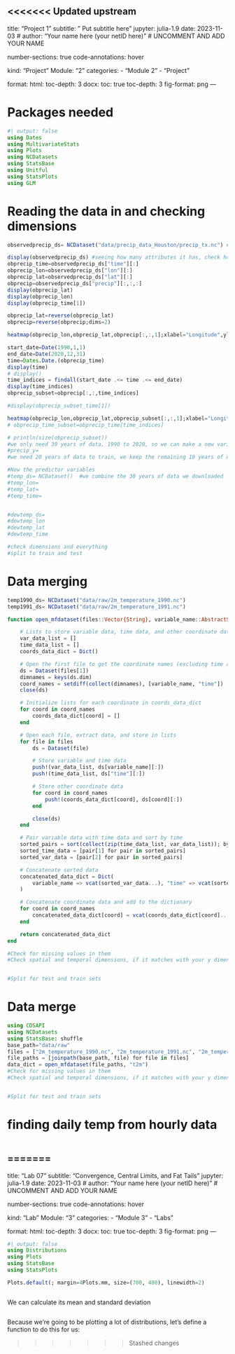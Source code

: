 <<<<<<< Updated upstream
---
title: "Project 1"
subtitle: " Put subtitle here"
jupyter: julia-1.9
date: 2023-11-03
# author: "Your name here (your netID here)" # UNCOMMENT AND ADD YOUR NAME

number-sections: true
code-annotations: hover

kind: "Project"
Module: "2"
categories:
    - "Module 2"
    - "Project"

format:
    html: 
        toc-depth: 3
    docx: 
        toc: true
        toc-depth: 3
        fig-format: png
---


# Packages needed
```julia
#| output: false
using Dates
using MultivariateStats
using Plots
using NCDatasets
using StatsBase
using Unitful
using StatsPlots
using GLM

```

# Reading the data in and checking dimensions

```julia
observedprecip_ds= NCDataset("data/precip_data_Houston/precip_tx.nc") #Storing predictand in observedprecip_ds

display(observedprecip_ds) #seeing how many attributes it has, check how many dimensions it has
obprecip_time=observedprecip_ds["time"][:]
obprecip_lon=observedprecip_ds["lon"][:]
obprecip_lat=observedprecip_ds["lat"][:]
obprecip=observedprecip_ds["precip"][:,:,:]
display(obprecip_lat)
display(obprecip_lon)
display(obprecip_time[1])

obprecip_lat=reverse(obprecip_lat)
obprecip=reverse(obprecip;dims=2)

heatmap(obprecip_lon,obprecip_lat,obprecip[:,:,1];xlabel="Longitude",ylabel="Latitude",title="Precip on $(obprecip_time[1]))")
```


```julia
start_date=Date(1990,1,1)
end_date=Date(2020,12,31)
time=Dates.Date.(obprecip_time)
display(time)
# display()
time_indices = findall(start_date .<= time .<= end_date)
display(time_indices)
obprecip_subset=obprecip[:,:,time_indices]

#display(obprecip_subset_time[1])

heatmap(obprecip_lon,obprecip_lat,obprecip_subset[:,:,1];xlabel="Longitude",ylabel="Latitude",title="Precip on first day of 1990")
# obprecip_time_subset=obprecip_time[time_indices]

# println(size(obprecip_subset))
#we only need 30 years of data, 1990 to 2020, so we can make a new variable called y_precip and store the data of 1990 to 2020 here.
#precip_y=
#we need 20 years of data to train, we keep the remaining 10 years of data as test

#Now the predictor variables
#temp_ds= NCDataset()  #we combine the 30 years of data we downloaded
#temp_lon=
#temp_lat=
#temp_time=


#dewtemp_ds=
#dewtemp_lon
#dewtemp_lat
#dewtemp_time          

#check dimensions and everything
#split to train and test


```


# Data merging
```julia
temp1990_ds= NCDataset("data/raw/2m_temperature_1990.nc") 
temp1991_ds= NCDataset("data/raw/2m_temperature_1991.nc") 

```

```julia
function open_mfdataset(files::Vector{String}, variable_name::AbstractString)

    # Lists to store variable data, time data, and other coordinate data
    var_data_list = []
    time_data_list = []
    coords_data_dict = Dict()

    # Open the first file to get the coordinate names (excluding time and the main variable)
    ds = Dataset(files[1])
    dimnames = keys(ds.dim)
    coord_names = setdiff(collect(dimnames), [variable_name, "time"])
    close(ds)

    # Initialize lists for each coordinate in coords_data_dict
    for coord in coord_names
        coords_data_dict[coord] = []
    end

    # Open each file, extract data, and store in lists
    for file in files
        ds = Dataset(file)

        # Store variable and time data
        push!(var_data_list, ds[variable_name][:])
        push!(time_data_list, ds["time"][:])

        # Store other coordinate data
        for coord in coord_names
            push!(coords_data_dict[coord], ds[coord][:])
        end

        close(ds)
    end

    # Pair variable data with time data and sort by time
    sorted_pairs = sort(collect(zip(time_data_list, var_data_list)); by=x -> x[1])
    sorted_time_data = [pair[1] for pair in sorted_pairs]
    sorted_var_data = [pair[2] for pair in sorted_pairs]

    # Concatenate sorted data
    concatenated_data_dict = Dict(
        variable_name => vcat(sorted_var_data...), "time" => vcat(sorted_time_data...)
    )

    # Concatenate coordinate data and add to the dictionary
    for coord in coord_names
        concatenated_data_dict[coord] = vcat(coords_data_dict[coord]...)
    end

    return concatenated_data_dict
end

#Check for missing values in them
#Check spatial and temporal dimensions, if it matches with your y dimensions


#Split for test and train sets

```


# Data merge
```julia

using CDSAPI
using NCDatasets
using StatsBase: shuffle
base_path="data/raw"
files = ["2m_temperature_1990.nc", "2m_temperature_1991.nc", "2m_temperature_1992.nc","2m_temperature_1993.nc","2m_temperature_1994.nc","2m_temperature_1995.nc","2m_temperature_1996.nc","2m_temperature_1997.nc","2m_temperature_1998.nc","2m_temperature_1999.nc","2m_temperature_2000.nc","2m_temperature_2001.nc","2m_temperature_2002.nc","2m_temperature_2003.nc","2m_temperature_2004.nc","2m_temperature_2005.nc","2m_temperature_2006.nc","2m_temperature_2007.nc","2m_temperature_2008.nc","2m_temperature_2009.nc","2m_temperature_2010.nc","2m_temperature_2011.nc","2m_temperature_2012.nc","2m_temperature_2013.nc","2m_temperature_2014.nc","2m_temperature_2015.nc","2m_temperature_2016.nc","2m_temperature_2017.nc","2m_temperature_2018.nc","2m_temperature_2019.nc","2m_temperature_2020.nc"]
file_paths = [joinpath(base_path, file) for file in files]
data_dict = open_mfdataset(file_paths, "t2m")
#Check for missing values in them
#Check spatial and temporal dimensions, if it matches with your y dimensions


#Split for test and train sets


```


# finding daily temp from hourly data
```julia


```
=======
---
title: "Lab 07"
subtitle: "Convergence, Central Limits, and Fat Tails"
jupyter: julia-1.9
date: 2023-11-03
# author: "Your name here (your netID here)" # UNCOMMENT AND ADD YOUR NAME

number-sections: true
code-annotations: hover

kind: "Lab"
Module: "3"
categories:
    - "Module 3"
    - "Labs"

format:
    html: 
        toc-depth: 3
    docx: 
        toc: true
        toc-depth: 3
        fig-format: png
---



```{julia}
#| output: false
using Distributions
using Plots
using StatsBase
using StatsPlots

Plots.default(; margin=4Plots.mm, size=(700, 400), linewidth=2)
```


```{julia}

```

We can calculate its mean and standard deviation

```{julia}

```

Because we're going to be plotting a lot of distributions, let's define a function to do this for us:

>>>>>>> Stashed changes
